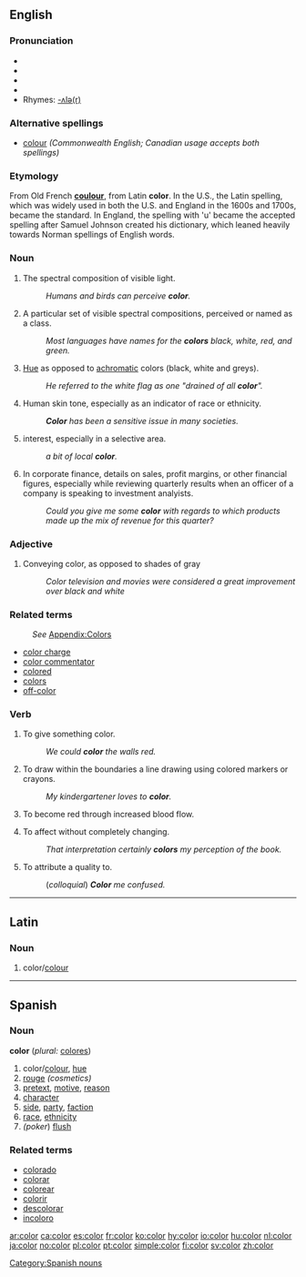==English==

===Pronunciation===
*{{AHD|/kŭl'ər/}}
*{{IPA|/ˈkʌlə/}}
*{{SAMPA|"kVl@}}
*{{audio|en-us-color.ogg|Audio (US)}}
*Rhymes: [[Rhymes:English:-ʌlə(r)|-ʌlə(r)]]

===Alternative spellings===
*[[colour]] ''(Commonwealth English; Canadian usage accepts both spellings)''
<!-- '''Note''' - The spelling "color" is the spelling preferred by most native English speakers of the US. Originally the spelling of 'colour' without a U was a sanctioned change of the Spelling Reformist Movement, which was not exclusively accepted by Americans, but was much more popular in the US than in other countries where English is the native language. When the movement died out, its changes remained in US English but not in British English and related variants, such as Commonwealth English. -->

===Etymology===
From Old French '''[[coulour]]''', from Latin '''color'''. In the U.S., the Latin spelling, which was widely used in both the U.S. and England in the 1600s and 1700s, became the standard. In England, the spelling with 'u' became the accepted spelling after Samuel Johnson created his dictionary, which leaned heavily towards Norman spellings of English words.

===Noun===
{{en-noun}}

{{wikipedia}}
# The spectral composition of visible light.
#: ''Humans and birds can perceive '''color'''.''
#  A particular set of visible spectral compositions, perceived or named as a class.
#: ''Most languages have names for the '''colors''' black, white, red, and green.'' 
# [[Hue]] as opposed to [[achromatic]] colors (black, white and greys).
#: ''He referred to the white flag as one "drained of all '''color'''".''
# Human skin tone, especially as an indicator of race or ethnicity.
#: '''''Color''' has been a sensitive issue in many societies.''
# {{figuratively}} interest, especially in a selective area.
#: ''a bit of local '''color'''.''
# In corporate finance, details on sales, profit margins, or other financial figures, especially while reviewing quarterly results when an officer of a company is speaking to investment analyists.
#: ''Could you give me some '''color''' with regards to which products made up the mix of revenue for this quarter?''

{{color-colour (noun)}}

===Adjective===
{{en-adj|-}}

# Conveying color, as opposed to shades of gray
#: ''Color television and movies were considered a great improvement over black and white''

===Related terms===
:''See'' [[Wiktionary_Appendix:Colors|Appendix:Colors]]
* [[color charge]]
* [[color commentator]]
* [[colored]]
* [[colors]]
* [[off-color]]

===Verb===
{{en-verb}}

# To give something color.
#: ''We could '''color''' the walls red.''
# To draw within the boundaries a line drawing using colored markers or crayons.
#: ''My kindergartener loves to '''color'''.''
# {{italbrac|of a face}} To become red through increased blood flow.
# To affect without completely changing.
#: ''That interpretation certainly '''colors''' my perception of the book.''
# To attribute a quality to.
#: (''colloquial'') '''''Color''' me confused.''

{{color-colour (verb)}}

----

==Latin==

===Noun===
{{la-noun|color|coloris|coloris|m|third}}

# color/[[colour]]

----

==Spanish==

===Noun===
'''color''' {{m}} (''plural:'' [[colores]])

# color/[[colour]], [[hue]]
# [[rouge]] ''(cosmetics)''
# [[pretext]], [[motive]], [[reason]]
# [[character]]
# [[side]], [[party]], [[faction]]
# [[race]], [[ethnicity]]
#''(poker'') [[flush]]

===Related terms===
*[[colorado]]
*[[colorar]]
*[[colorear]]
*[[colorir]]
*[[descolorar]]
*[[incoloro]]

[[Category:Spanish nouns]]

[[ar:color]]
[[ca:color]]
[[es:color]]
[[fr:color]]
[[ko:color]]
[[hy:color]]
[[io:color]]
[[hu:color]]
[[nl:color]]
[[ja:color]]
[[no:color]]
[[pl:color]]
[[pt:color]]
[[simple:color]]
[[fi:color]]
[[sv:color]]
[[zh:color]]